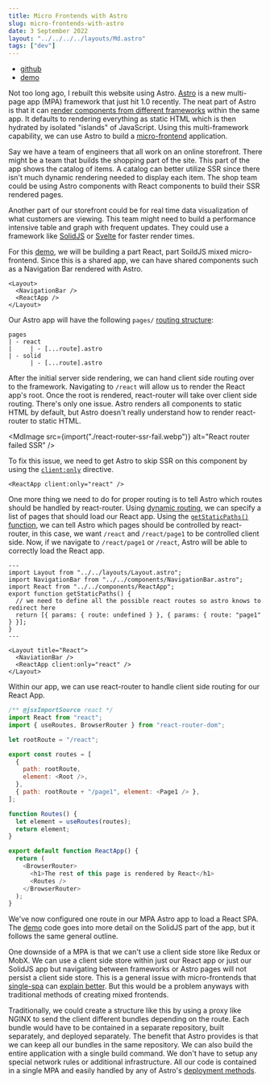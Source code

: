 ```yaml
---
title: Micro Frontends with Astro
slug: micro-frontends-with-astro
date: 3 September 2022
layout: "../../../../layouts/Md.astro"
tags: ["dev"]
---
```



- [github](https://github.com/ec965/micro-frontends-astro)
- [demo](https://ec965.github.io/micro-frontends-astro/)

Not too long ago, I rebuilt this website using Astro.
[Astro](https://astro.build/) is a new multi-page app (MPA) framework that just hit 1.0 recently.
The neat part of Astro is that it can
[render components from different frameworks](https://docs.astro.build/en/core-concepts/framework-components/) within the same app.
It defaults to rendering everything as static HTML which is then hydrated by isolated "islands" of JavaScript.
Using this multi-framework capability, we can use Astro to build a [micro-frontend](https://micro-frontends.org/) application.

Say we have a team of engineers that all work on an online storefront.
There might be a team that builds the shopping part of the site.
This part of the app shows the catalog of items.
A catalog can better utilize SSR since there isn't much dynamic rendering needed to display each item.
The shop team could be using Astro components with React components to build their SSR rendered pages.

Another part of our storefront could be for real time data visualization of what customers are viewing.
This team might need to build a performance intensive table and graph with frequent updates.
They could use a framework like [SolidJS](https://www.solidjs.com/) or [Svelte](https://svelte.dev/)
for faster render times.

For this [demo](https://github.com/ec965/micro-frontends-astro),
we will be building a part React, part SoildJS mixed micro-frontend.
Since this is a shared app, we can have shared components such as a Navigation Bar rendered with Astro.

```astro
<Layout>
  <NavigationBar />
  <ReactApp />
</Layout>
```

Our Astro app will have the following `pages/` [routing structure](https://docs.astro.build/en/core-concepts/routing/#static-routes):

```
pages
| - react
|     | - [...route].astro
| - solid
      | - [...route].astro
```

After the initial server side rendering, we can hand client side routing over to the framework.
Navigating to `/react` will allow us to render the React app's root.
Once the root is rendered, react-router will take over client side routing.
There's only one issue.
Astro renders all components to static HTML by default,
but Astro doesn't really understand how to render react-router to static HTML.

<MdImage
  src={import("./react-router-ssr-fail.webp")}
  alt="React router failed SSR"
/>

To fix this issue, we need to get Astro to skip SSR on this component
by using the [`client:only`](https://docs.astro.build/en/reference/directives-reference/#clientonly) directive.

```astro
<ReactApp client:only="react" />
```

One more thing we need to do for proper routing is to tell Astro which routes should be handled
by react-router.
Using [dynamic routing](https://docs.astro.build/en/core-concepts/routing/#dynamic-routes), we can
specify a list of pages that should load our React app.
Using the [`getStaticPaths()` function](https://docs.astro.build/en/core-concepts/routing/#dynamic-routes),
we can tell Astro which pages should be controlled by react-router, in this case, we want
`/react` and `/react/page1` to be controlled client side.
Now, if we navigate to `/react/page1` or `/react`, Astro will be able to correctly load the React app.

```astro
---
import Layout from "../../layouts/Layout.astro";
import NavigationBar from "../../components/NavigationBar.astro";
import React from "../../components/ReactApp";
export function getStaticPaths() {
  // we need to define all the possible react routes so astro knows to redirect here
  return [{ params: { route: undefined } }, { params: { route: "page1" } }];
}
---

<Layout title="React">
  <NaviationBar />
  <ReactApp client:only="react" />
</Layout>
```

Within our app, we can use react-router to handle client side routing for our React App.

```javascript
/** @jsxImportSource react */
import React from "react";
import { useRoutes, BrowserRouter } from "react-router-dom";

let rootRoute = "/react";

export const routes = [
  {
    path: rootRoute,
    element: <Root />,
  },
  { path: rootRoute + "/page1", element: <Page1 /> },
];

function Routes() {
  let element = useRoutes(routes);
  return element;
}

export default function ReactApp() {
  return (
    <BrowserRouter>
      <h1>The rest of this page is rendered by React</h1>
      <Routes />
    </BrowserRouter>
  );
}
```

We've now configured one route in our MPA Astro app to load a React SPA.
The [demo](https://github.com/ec965/micro-frontends-astro) code goes into more detail on the SolidJS part of the app,
but it follows the same general outline.

One downside of a MPA is that we can't use a client side store like Redux or MobX.
We can use a client side store within just our React app or just our SolidJS app but navigating between frameworks or
Astro pages will not persist a client side store.
This is a general issue with micro-frontends that [single-spa](https://single-spa.js.org/)
can [explain better](https://single-spa.js.org/docs/recommended-setup/#state-management).
But this would be a problem anyways with traditional methods of creating mixed frontends.

Traditionally, we could create a structure like this by using a proxy like NGINX to send the client different
bundles depending on the route.
Each bundle would have to be contained in a separate repository, built separately, and deployed separately.
The benefit that Astro provides is that we can keep all our bundles in the same repository.
We can also build the entire application with a single build command.
We don't have to setup any special network rules or additional infrastructure.
All our code is contained in a single MPA and easily handled by any of Astro's [deployment methods](https://docs.astro.build/en/guides/deploy/).
